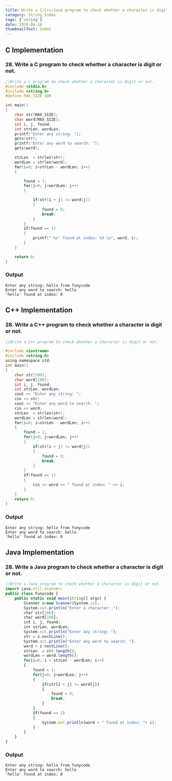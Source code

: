 ```yaml
---
title: Write a C/C++/Java program to check whether a character is digit or not.
category: String Index
tags: ['string']
date: 2020-04-16
thumbnailText: Index
---
```


## C Implementation
### 28. Write a C program to check whether a character is digit or not.
```c
//Write a C program to check whether a character is digit or not.
#include <stdio.h>
#include <string.h>
#define MAX_SIZE 100

int main()
{
    char str[MAX_SIZE];
    char word[MAX_SIZE];
    int i, j, found;
    int strLen, wordLen;
    printf("Enter any string: ");
    gets(str);
    printf("Enter any word to search: ");
    gets(word);

    strLen  = strlen(str);
    wordLen = strlen(word);
    for(i=0; i<strLen - wordLen; i++)
    {

        found = 1;
        for(j=0; j<wordLen; j++)
        {

            if(str[i + j] != word[j])
            {
                found = 0;
                break;
            }
        }
        if(found == 1)
        {
            printf("'%s' found at index: %d \n", word, i);
        }
    }

    return 0;
}
```
### Output
```
Enter any string: hello from funycode
Enter any word to search: hello
'hello' found at index: 0
```
## C++ Implementation
### 28. Write a C++ program to check whether a character is digit or not.
```c
//Write a C++ program to check whether a character is digit or not.

#include <iostream>
#include <string.h>
using namespace std;
int main()
{
    char str[100];
    char word[100];
    int i, j, found;
    int strLen, wordLen;
    cout << "Enter any string: ";
    cin >> str;
    cout << "Enter any word to search: ";
    cin >> word;
    strLen  = strlen(str);
    wordLen = strlen(word);
    for(i=0; i<strLen - wordLen; i++)
    {
        found = 1;
        for(j=0; j<wordLen; j++)
        {
            if(str[i + j] != word[j])
            {
                found = 0;
                break;
            }
        }
        if(found == 1)
        {
            cin >> word << " found at index: " << i;
        }
    }
    return 0;
}
```
### Output
```
Enter any string: hello from funycode
Enter any word to search: hello
'hello' found at index: 0
```

## Java Implementation
### 28. Write a Java program to check whether a character is digit or not.
```js
//Write a Java program to check whether a character is digit or not.
import java.util.Scanner;
public class Funycode {
    public static void main(String[] args) {
        Scanner z=new Scanner(System.in);
        System.out.println("Enter a character: ");
        char str[100];
        char word[100];
        int i, j, found;
        int strLen, wordLen;
        System.out.println("Enter any string: ");
        str = z.nextLine();
        System.out.println("Enter any word to search: ");
        word = z.nextLine();
        strLen  = str.length();
        wordLen = word.length();
        for(i=0; i < strLen - wordLen; i++)
        {
            found = 1;
            for(j=0; j<wordLen; j++)
            {
                if(str[i + j] != word[j])
                {
                    found = 0;
                    break;
                }
            }
            if(found == 1)
            {
                System.out.println(word + " found at index: "+ i);
            }
        }
    }
}
```
### Output
```
Enter any string: hello from funycode
Enter any word to search: hello
'hello' found at index: 0
```
